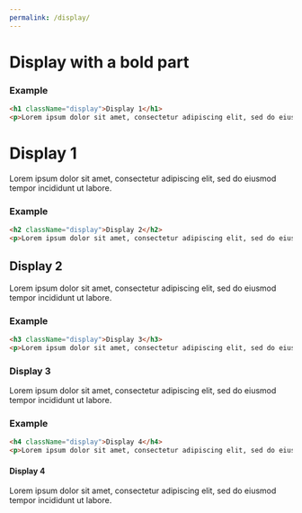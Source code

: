 ```yaml
---
permalink: /display/
---
```


# Display with a **bold** part

### Example
```html
<h1 className="display">Display 1</h1>
<p>Lorem ipsum dolor sit amet, consectetur adipiscing elit, sed do eiusmod tempor incididunt ut labore.</p>
```
<h1 className="display">Display 1</h1>
<p>Lorem ipsum dolor sit amet, consectetur adipiscing elit, sed do eiusmod tempor incididunt ut labore.</p>

### Example
```html
<h2 className="display">Display 2</h2>
<p>Lorem ipsum dolor sit amet, consectetur adipiscing elit, sed do eiusmod tempor incididunt ut labore.</p>
```
<h2 className="display">Display 2</h2>
<p>Lorem ipsum dolor sit amet, consectetur adipiscing elit, sed do eiusmod tempor incididunt ut labore.</p>

### Example
```html
<h3 className="display">Display 3</h3>
<p>Lorem ipsum dolor sit amet, consectetur adipiscing elit, sed do eiusmod tempor incididunt ut labore.</p>
```
<h3 className="display">Display 3</h3>
<p>Lorem ipsum dolor sit amet, consectetur adipiscing elit, sed do eiusmod tempor incididunt ut labore.</p>

### Example
```html
<h4 className="display">Display 4</h4>
<p>Lorem ipsum dolor sit amet, consectetur adipiscing elit, sed do eiusmod tempor incididunt ut labore.</p>
```
<h4 className="display">Display 4</h4>
<p>Lorem ipsum dolor sit amet, consectetur adipiscing elit, sed do eiusmod tempor incididunt ut labore.</p>
